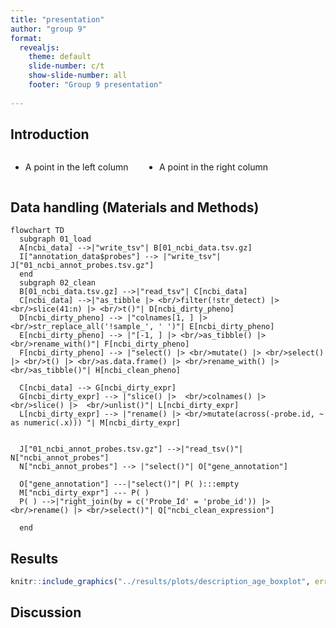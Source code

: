 ```yaml
---
title: "presentation"
author: "group 9"
format:
  revealjs:
    theme: default
    slide-number: c/t
    show-slide-number: all
    footer: "Group 9 presentation"
    
---
```



## Introduction

:::: {.columns}

::: {.column width="40%"}

- A point in the left column
:::

::: {.column width="60%"}
- A point in the right column
:::

::::

## Data handling (Materials and Methods) {.scrollable}
```mermaid
flowchart TD
  subgraph 01_load
  A[ncbi_data] -->|"write_tsv"| B[01_ncbi_data.tsv.gz]
  I["annotation_data$probes"] --> |"write_tsv"| J["01_ncbi_annot_probes.tsv.gz"]
  end
  subgraph 02_clean
  B[01_ncbi_data.tsv.gz] -->|"read_tsv"| C[ncbi_data]
  C[ncbi_data] -->|"as_tibble |> <br/>filter(!str_detect) |> <br/>slice(41:n) |> <br/>t()"| D[ncbi_dirty_pheno]
  D[ncbi_dirty_pheno] --> |"colnames[1, ] |> <br/>str_replace_all('!sample_', ' ')"| E[ncbi_dirty_pheno]
  E[ncbi_dirty_pheno] --> |"[-1, ] |> <br/>as_tibble() |> <br/>rename_with()"| F[ncbi_dirty_pheno]
  F[ncbi_dirty_pheno] --> |"select() |> <br/>mutate() |> <br/>select() |> <br/>t() |> <br/>as.data.frame() |> <br/>rename_with() |> <br/>as_tibble()"| H[ncbi_clean_pheno]
  
  C[ncbi_data] --> G[ncbi_dirty_expr]
  G[ncbi_dirty_expr] --> |"slice() |>  <br/>colnames() |>  <br/>slice() |>  <br/>unlist()"| L[ncbi_dirty_expr]
  L[ncbi_dirty_expr] --> |"rename() |> <br/>mutate(across(-probe.id, ~ as numeric(.x))) "| M[ncbi_dirty_expr]
  
  
  J["01_ncbi_annot_probes.tsv.gz"] -->|"read_tsv()"| N["ncbi_annot_probes"]
  N["ncbi_annot_probes"] --> |"select()"| O["gene_annotation"]
  
  O["gene_annotation"] ---|"select()"| P( ):::empty
  M["ncbi_dirty_expr"] --- P( )
  P( ) -->|"right_join(by = c('Probe_Id' = 'probe_id')) |> <br/>rename() |> <br/>select()"| Q["ncbi_clean_expression"]
  
  end
```

## Results

```r
knitr::include_graphics("../results/plots/description_age_boxplot", error = FALSE)
```



## Discussion